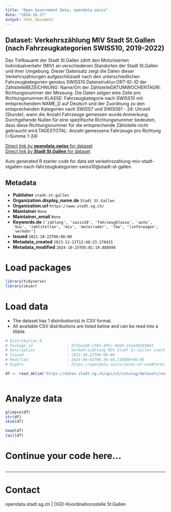 ```yaml
---
title: "Open Government Data, opendata.swiss"
date: "2024-10-27"
output: html_document
---
```


## Dataset: Verkehrszählung MIV Stadt St.Gallen (nach Fahrzeugkategorien SWISS10, 2019-2022)

Das Tiefbauamt der Stadt St.Gallen zählt den Motorisierten Individualverkehr (MIV) an verschiedenen Standorten der Stadt St.Gallen und ihrer Umgebung. Dieser Datensatz zeigt die Daten dieser Verkehrszählungen aufgeschlüsselt nach den unterschiedlichen Fahrzeugkategorien gemäss SWISS10.Datenstruktur:ORT-ID: ID der ZählstelleBEZEICHNUNG: Name/Ort der ZählstelleDATUMWOCHENTAGRI: Richtungsnummer der Messung. Die Daten zeigen eine Zeile pro Richtungsnummer.KLASSE: Fahrzeugkategorie nach SWISS10 mit entsprechendem NAME_D auf Deutsch und der Zuordnung zu den entsprechenden Kategorien nach SWISS7 und SWISS61 - 24: Uhrzeit (Stunde), wann die Anzahl Fahrzeuge gemessen wurde.Anmerkung: Durchgehende Nullen für eine spezifische Richtungsnummer bedeuten, dass diese Richtungsnummer für die entsprechende Zählstelle nicht gebraucht wird.TAGESTOTAL: Anzahl gemessene Fahrzeuge pro Richtung (=Summe 1-24)

[Direct link by **opendata.swiss** for dataset](https://opendata.swiss/de/dataset/verkehrszahlung-miv-stadt-st-gallen-nach-fahrzeugkategorien-swiss10-2019-2022)<br>
[Direct link by **Stadt St.Gallen** for dataset](https://daten.stadt.sg.ch/explore/dataset/verkehrszahlung-miv-stadt-stgallen-nach-fahrzeugkategorien-swiss10/)

Auto generated R starter code for data set verkehrszahlung-miv-stadt-stgallen-nach-fahrzeugkategorien-swiss10@stadt-st-gallen.

## Metadata

- **Publisher** `stadt-st-gallen`
- **Organization.display_name.de** `Stadt St.Gallen`
- **Organization.url** `https://www.stadt.sg.ch/`
- **Maintainer** `None`
- **Maintainer_email** `None`
- **Keywords.de** `['zahlung', 'swiss10', 'fahrzeugklasse', 'auto', 'bus', 'zahlstellen', 'miv', 'motorrader', 'lkw', 'lieferwagen', 'verkehr']`
- **Issued** `2021-10-22T00:00:00`
- **Metadata_created** `2023-12-21T12:48:23.278415`
- **Metadata_modified** `2024-10-25T05:01:19.888698`


# Load packages

```r

library(tidyverse)
library(skimr)

```

# Load data

-   The dataset has 1 distribution(s) in CSV format.
-   All available CSV distributions are listed below and can be read into a tibble.

```r

# Distribution 0
# Package_id               : 9f1be2d0-c503-495c-8b0d-21e440285083
# Description              : Verkehrszählung MIV Stadt St.Gallen (nach Fahrzeugkategorien SWISS10, 2019-2022) (csv)
# Issued                   : 2021-10-22T00:00:00
# Modified                 : 2024-09-03T08:36:40.218000+00:00
# Rights                   : https://opendata.swiss/terms-of-use#terms_by

df <- read_delim('https://daten.stadt.sg.ch/api/v2/catalog/datasets/verkehrszahlung-miv-stadt-stgallen-nach-fahrzeugkategorien-swiss10/exports/csv?use_labels=true')



```

# Analyze data

```r

glimpse(df)
str(df)
skim(df)

head(df)
tail(df)

```

# Continue your code here...

```r

```

------------------------------------------------------------------------

# Contact

opendata.stadt.sg.ch | OGD-Koordinationsstelle St.Gallen
